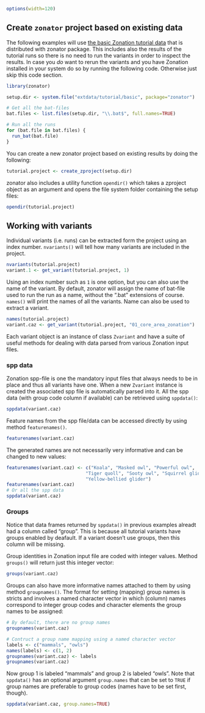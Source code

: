<!--
%\VignetteEngine{knitr::knitr}
%\VignetteIndexEntry{Create zonator project based on existing data}
-->

```r
options(width=120)
```

## Create `zonator` project based on existing data

The following examples will use 
[the basic Zonation tutorial data](https://github.com/cbig/zonation-tutorial/tree/master/basic)
that is distributed with zonator package. This includes also the results of the
tutorial runs so there is no need to run the variants in order to inspect the
results. In case you *do* want to rerun the variants and you have Zonation
installed in your system do so by running the following code. Otherwise just
skip this code section.

```r
library(zonator)

setup.dir <- system.file("extdata/tutorial/basic", package="zonator")

# Get all the bat-files
bat.files <- list.files(setup.dir, "\\.bat$", full.names=TRUE)

# Run all the runs
for (bat.file in bat.files) {
  run_bat(bat.file)
}

```

You can create a new zonator project based on existing results by doing the 
following:

```r
tutorial.project <- create_zproject(setup.dir)
```

zonator also includes a utility function `opendir()` which takes a zproject
object as an argument and opens the file system folder containing the setup
files:

```r
opendir(tutorial.project)
```

## Working with variants

Individual variants (i.e. runs) can be extracted form the project using an 
index number. `nvariants()` will tell how many variants are included in the 
project.

```r
nvariants(tutorial.project)
variant.1 <- get_variant(tutorial.project, 1)
```

Using an index number such as `1` is one option, but you can also use the name
of the variant. By default, zonator will assign the name of bat-file used to run
the run as a name, without the ".bat" extensions of course. `names()` will print 
the names of all the variants. Name can also be used to extract a variant.

```r
names(tutorial.project)
variant.caz <- get_variant(tutorial.project, "01_core_area_zonation")
```

Each variant object is an instance of class `Zvariant` and have a suite of 
useful methods for dealing with data parsed from various Zonation input files.

### spp data

Zonation spp-file is one the mandatory input files that always needs to be in
place and thus all variants have one. When a new `Zvariant` instance is created
the associated spp file is automatically parsed into it. All the spp data 
(with group code column if available) can be retrieved using `sppdata()`:

```r
sppdata(variant.caz)
```

Feature names from the spp file/data can be accessed directly by using method
`featurenames()`.

```r
featurenames(variant.caz)
```

The generated names are not necessarily very informative and can be changed to
new values:

```r
featurenames(variant.caz) <- c("Koala", "Masked owl", "Powerful owl", 
                             "Tiger quoll", "Sooty owl", "Squirrel glider",
                             "Yellow-bellied glider")
featurenames(variant.caz)
# Or all the spp data
sppdata(variant.caz)
```

### Groups

Notice that data frames returned by `sppdata()` in previous examples alreadt had
a column called "group". This is because all tutorial variants have groups 
enabled by deafault. If a variant doesn't use groups, then this column will be
missing.

Group identities in Zonation input file are coded with integer values. Method
`groups()` will return just this integer vector:

```r
groups(variant.caz)
```

Groups can also have more informative names attached to them by using method
`groupnames()`. The format for setting (mapping) group names is stricts and 
involves a named character vector in which (column) names correspond to integer
group codes and character elements the group names to be assigned:

```r
# By default, there are no group names
groupnames(variant.caz)

# Contruct a group name mapping using a named character vector
labels <- c("mammals", "owls")
names(labels) <- c(1, 2)
groupnames(variant.caz) <- labels
groupnames(variant.caz)
```

Now group 1 is labeled "mammals" and group 2 is labeled "owls". Note that 
`sppdata()` has an optional argument `group.names` that can be set to `TRUE`
if group names are preferable to group codes (names have to be set first,
though).

```r
sppdata(variant.caz, group.names=TRUE)
```
